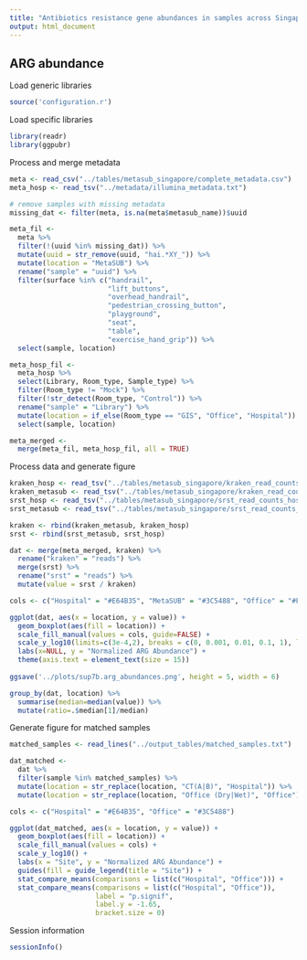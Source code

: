 ```yaml
---
title: "Antibiotics resistance gene abundances in samples across Singapore"
output: html_document
---
```


## ARG abundance

Load generic libraries
```r
source('configuration.r')
```
Load specific libraries
```r
library(readr)
library(ggpubr)
```

Process and merge metadata
```r
meta <- read_csv("../tables/metasub_singapore/complete_metadata.csv")
meta_hosp <- read_tsv("../metadata/illumina_metadata.txt")

# remove samples with missing metadata
missing_dat <- filter(meta, is.na(meta$metasub_name))$uuid

meta_fil <-
  meta %>% 
  filter(!(uuid %in% missing_dat)) %>% 
  mutate(uuid = str_remove(uuid, "hai.*XY_")) %>% 
  mutate(location = "MetaSUB") %>% 
  rename("sample" = "uuid") %>% 
  filter(surface %in% c("handrail",
                        "lift_buttons",
                        "overhead_handrail",
                        "pedestrian_crossing_button",
                        "playground",
                        "seat",
                        "table",
                        "exercise_hand_grip")) %>% 
  select(sample, location)

meta_hosp_fil <-
  meta_hosp %>% 
  select(Library, Room_type, Sample_type) %>% 
  filter(Room_type != "Mock") %>% 
  filter(!str_detect(Room_type, "Control")) %>% 
  rename("sample" = "Library") %>% 
  mutate(location = if_else(Room_type == "GIS", "Office", "Hospital")) %>%
  select(sample, location)

meta_merged <-
  merge(meta_fil, meta_hosp_fil, all = TRUE)
```

Process data and generate figure
```r
kraken_hosp <- read_tsv("../tables/metasub_singapore/kraken_read_counts_hospital.dat")
kraken_metasub <- read_tsv("../tables/metasub_singapore/kraken_read_counts_metasub.dat")
srst_hosp <- read_tsv("../tables/metasub_singapore/srst_read_counts_hospital.dat")
srst_metasub <- read_tsv("../tables/metasub_singapore/srst_read_counts_metasub.dat")

kraken <- rbind(kraken_metasub, kraken_hosp)
srst <- rbind(srst_metasub, srst_hosp)

dat <- merge(meta_merged, kraken) %>% 
  rename("kraken" = "reads") %>% 
  merge(srst) %>% 
  rename("srst" = "reads") %>% 
  mutate(value = srst / kraken)

cols <- c("Hospital" = "#E64B35", "MetaSUB" = "#3C5488", "Office" = "#FFCC00")

ggplot(dat, aes(x = location, y = value)) +
  geom_boxplot(aes(fill = location)) +
  scale_fill_manual(values = cols, guide=FALSE) +
  scale_y_log10(limits=c(3e-4,2), breaks = c(0, 0.001, 0.01, 0.1, 1), labels = c(0, 0.001, 0.01, 0.1, 1)) +
  labs(x=NULL, y = "Normalized ARG Abundance") +
  theme(axis.text = element_text(size = 15))
  
ggsave('../plots/sup7b.arg_abundances.png', height = 5, width = 6)

group_by(dat, location) %>% 
  summarise(median=median(value)) %>% 
  mutate(ratio=.$median[1]/median)
```

Generate figure for matched samples
```r
matched_samples <- read_lines("../output_tables/matched_samples.txt")

dat_matched <-
  dat %>% 
  filter(sample %in% matched_samples) %>% 
  mutate(location = str_replace(location, "CT(A|B)", "Hospital")) %>% 
  mutate(location = str_replace(location, "Office (Dry|Wet)", "Office"))

cols <- c("Hospital" = "#E64B35", "Office" = "#3C5488")

ggplot(dat_matched, aes(x = location, y = value)) +
  geom_boxplot(aes(fill = location)) +
  scale_fill_manual(values = cols) +
  scale_y_log10() +
  labs(x = "Site", y = "Normalized ARG Abundance") +
  guides(fill = guide_legend(title = "Site")) +
  stat_compare_means(comparisons = list(c("Hospital", "Office"))) +
  stat_compare_means(comparisons = list(c("Hospital", "Office")),
                     label = "p.signif",
                     label.y = -1.65,
                     bracket.size = 0)
```

Session information
```r
sessionInfo()
```